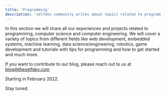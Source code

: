```yaml
---
title: 'Programming'
description: 'selfdev community writes about topics related to programming, computer science and computer engineering. '
---
```


In this section we will share all our experiences and projects related to programming, computer science and computer engineering.
We will cover a variety of topics from different fields like web development, embedded systems, machine learning, data science/engineering, robotics, game development and tutorials with tips for programming and how to get started and much more.

If you want to contribute to our blog, please reach out to us at blog@theselfdev.com

Starting in February 2022.

Stay tuned.
